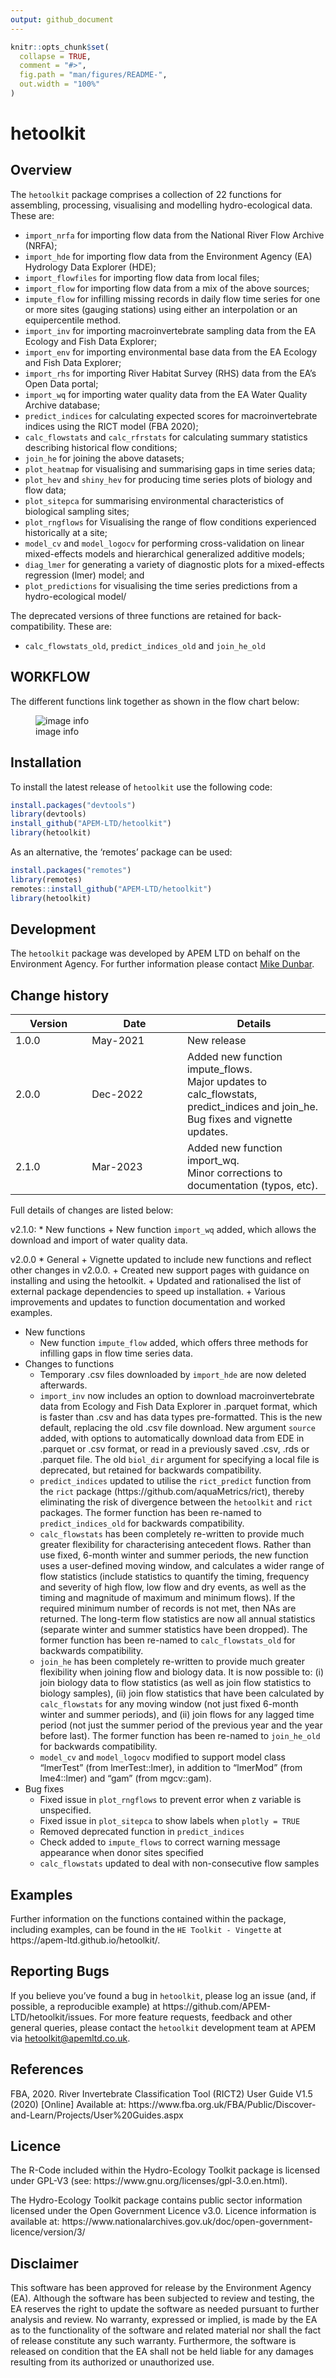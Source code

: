 ```yaml
---
output: github_document
---
```


<!-- README.md is generated from README.Rmd. Please edit that file -->

```r
knitr::opts_chunk$set(
  collapse = TRUE,
  comment = "#>",
  fig.path = "man/figures/README-",
  out.width = "100%"
)
```

# hetoolkit

<!-- badges: start -->
<!-- badges: end -->

## Overview 

The `hetoolkit` package comprises a collection of 22 functions for assembling, processing, visualising and modelling hydro-ecological data. These are:

* `import_nrfa` for importing flow data from the National River Flow Archive (NRFA);
* `import_hde` for importing flow data from the Environment Agency (EA) Hydrology Data Explorer (HDE);
* `import_flowfiles` for importing flow data from local files;
* `import_flow` for importing flow data from a mix of the above sources;
* `impute_flow` for infilling missing records in daily flow time series for one or more sites (gauging stations) using either an interpolation or an equipercentile  method.
* `import_inv` for importing macroinvertebrate sampling data from the EA Ecology and Fish Data Explorer;
* `import_env` for importing environmental base data from the EA Ecology and Fish Data Explorer;
* `import_rhs` for importing River Habitat Survey (RHS) data from the EA's Open Data portal;
* `import_wq` for importing water quality data from the EA Water Quality Archive database;
* `predict_indices` for calculating expected scores for macroinvertebrate indices using the RICT model (FBA 2020);
* `calc_flowstats` and `calc_rfrstats` for calculating summary statistics describing historical flow conditions;
* `join_he` for joining the above datasets;
* `plot_heatmap` for visualising and summarising gaps in time series data;
* `plot_hev` and `shiny_hev` for producing time series plots of biology and flow data;
* `plot_sitepca` for summarising environmental characteristics of biological sampling sites;
* `plot_rngflows` for Visualising the range of flow conditions experienced historically at a site;
* `model_cv` and `model_logocv` for performing cross-validation on linear mixed-effects models and hierarchical generalized additive models;
* `diag_lmer` for generating a variety of diagnostic plots for a mixed-effects regression (lmer) model; and
* `plot_predictions` for visualising the time series predictions from a hydro-ecological model/

The deprecated versions of three functions are retained for back-compatibility. These are:

* `calc_flowstats_old`, `predict_indices_old` and `join_he_old` 

## WORKFLOW

The different functions link together as shown in the flow chart below:

![image info](./FlowChart_v01.png)

## Installation

To install the latest release of `hetoolkit` use the following code:

``` r
install.packages("devtools")
library(devtools)
install_github("APEM-LTD/hetoolkit")
library(hetoolkit)

```

As an alternative, the 'remotes' package can be used:

``` r
install.packages("remotes")
library(remotes)
remotes::install_github("APEM-LTD/hetoolkit")
library(hetoolkit)

```

## Development

The `hetoolkit` package was developed by APEM LTD on behalf on the Environment Agency. For further information please contact [Mike Dunbar](mailto:mike.dunbar@environment-agency.gov.uk).

## Change history

Version | Date     | Details
--------|----------|---------------
1.0.0   | May-2021 | New release
2.0.0   | Dec-2022 | Added new function impute_flows.\
                     Major updates to calc_flowstats, predict_indices and join_he.\
                     Bug fixes and vignette updates.
2.1.0   | Mar-2023 | Added new function import_wq.\
                     Minor corrections to documentation (typos, etc).

Full details of changes are listed below:

v2.1.0:
* New functions
  + New function `import_wq` added, which allows the download and import of water quality data.

v2.0.0
* General
  + Vignette updated to include new functions and reflect other changes in v2.0.0. 
  + Created new support pages with guidance on installing and using the hetoolkit.
  + Updated and rationalised the list of external package dependencies to speed up installation.
  + Various improvements and updates to function documentation and worked examples.

* New functions
  + New function `impute_flow` added, which offers three methods for infilling gaps in flow time series data.

* Changes to functions
  + Temporary .csv files downloaded by `import_hde` are now deleted afterwards.
  + `import_inv` now includes an option to download macroinvertebrate data from Ecology and Fish Data Explorer in .parquet format, which is faster than .csv and has data types pre-formatted. This is the new default, replacing the old .csv file download. New argument `source` added, with options to automatically download data from EDE in .parquet or .csv format, or read in a previously saved .csv, .rds or .parquet file. The old `biol_dir` argument for specifying a local file is deprecated, but retained for backwards compatibility.
  + `predict_indices` updated to utilise the `rict_predict` function from the `rict` package (https://github.com/aquaMetrics/rict), thereby eliminating the risk of divergence between the `hetoolkit` and `rict` packages. The former function has been re-named to `predict_indices_old` for backwards compatibility.
  + `calc_flowstats` has been completely re-written to provide much greater flexibility for characterising antecedent flows. Rather than use fixed, 6-month winter and summer periods, the new function uses a user-defined moving window, and calculates a wider range of flow statistics (include statistics to quantify the timing, frequency and severity of high flow, low flow and dry events, as well as the timing and magnitude of maximum and minimum flows). If the required minimum number of records is not met, then NAs are returned. The long-term flow statistics are now all annual statistics (separate winter and summer statistics have been dropped). The former function has been re-named to `calc_flowstats_old` for backwards compatibility.
  + `join_he` has been completely re-written to provide much greater flexibility when joining flow and biology data. It is now possible to: (i) join biology data to flow statistics (as well as join flow statistics to biology samples), (ii) join flow statistics that have been calculated by `calc_flowstats` for any moving window (not just fixed 6-month winter and summer periods), and (ii) join flows for any lagged time period (not just the summer period of the previous year and the year before last). The former function has been re-named to `join_he_old` for backwards compatibility.
  + `model_cv` and `model_logocv` modified to support model class "lmerTest" (from lmerTest::lmer), in addition to "lmerMod" (from lme4::lmer) and "gam" (from mgcv::gam).

* Bug fixes
  + Fixed issue in `plot_rngflows` to prevent error when z variable is unspecified.
  + Fixed issue in `plot_sitepca` to show labels when `plotly = TRUE`
  + Removed deprecated function in `predict_indices`
  + Check added to `impute_flows` to correct warning message appearance when donor sites specified
  + `calc_flowstats` updated to deal with non-consecutive flow samples

## Examples

Further information on the functions contained within the package, including examples, can be found in the `HE Toolkit - Vingette` at https://apem-ltd.github.io/hetoolkit/.

## Reporting Bugs

If you believe you’ve found a bug in `hetoolkit`, please log an issue (and, if possible, a reproducible example) at https://github.com/APEM-LTD/hetoolkit/issues. For more feature requests, feedback and other general queries, please contact the `hetoolkit` development team at APEM via [hetoolkit@apemltd.co.uk](mailto:hetoolkit@apemltd.co.uk).

## References

FBA, 2020. River Invertebrate Classification Tool (RICT2) User Guide V1.5 (2020) [Online] Available at: https://www.fba.org.uk/FBA/Public/Discover-and-Learn/Projects/User%20Guides.aspx

## Licence

The R-Code included within the Hydro-Ecology Toolkit package is licensed under GPL-V3 (see: https://www.gnu.org/licenses/gpl-3.0.en.html).

The Hydro-Ecology Toolkit package contains public sector information licensed under the Open Government Licence v3.0.  Licence information is available at: https://www.nationalarchives.gov.uk/doc/open-government-licence/version/3/ 

## Disclaimer

This software has been approved for release by the Environment Agency (EA). Although the software has been subjected to review and testing, the EA reserves the right to update the software as needed pursuant to further analysis and review. No warranty, expressed or implied, is made by the EA as to the functionality of the software and related material nor shall the fact of release constitute any such warranty. Furthermore, the software is released on condition that the EA shall not be held liable for any damages resulting from its authorized or unauthorized use.

